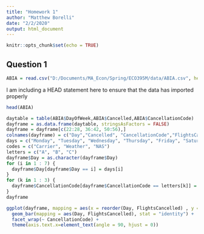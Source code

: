 ---
title: "Homework 1"
author: "Matthew Borelli"
date: "2/2/2020"
output: html_document
---

```{r setup, include=FALSE}
knitr::opts_chunk$set(echo = TRUE)
```

## Question 1
```{r include=FALSE}
ABIA = read.csv("D:/Documents/MA_Econ/Spring/ECO395M/data/ABIA.csv", header=TRUE)
```
I am including a HEAD statement here to ensure that the data has imported properly
```{r}
head(ABIA)
```      
```{r, include=FALSE}
daytable = table(ABIA$DayOfWeek,ABIA$Cancelled,ABIA$CancellationCode)
dayframe = as.data.frame(daytable, stringsAsFactors = FALSE)
dayframe = dayframe[c(22:28, 36:42, 50:56),]
colnames(dayframe) = c("Day","Cancelled", "CancellationCode","FlightsCancelled")
days = c("Monday", "Tuesday", "Wednesday", "Thursday", "Friday", "Saturday", "Sunday")
codes = c("Carrier", "Weather", "NAS")
letters = c("A", "B", "C")
dayframe$Day = as.character(dayframe$Day)
for (i in 1 : 7) {
  dayframe$Day[dayframe$Day == i] = days[i]
}
for (k in 1 : 3) {
  dayframe$CancellationCode[dayframe$CancellationCode == letters[k]] = codes[k]
}
dayframe
```

```{r}
ggplot(dayframe, mapping = aes(x = reorder(Day, FlightsCancelled) , y = FlightsCancelled)) +
  geom_bar(mapping = aes(Day, FlightsCancelled), stat = "identity") +
  facet_wrap(~ CancellationCode) +
  theme(axis.text.x=element_text(angle = 90, hjust = 0))
```
